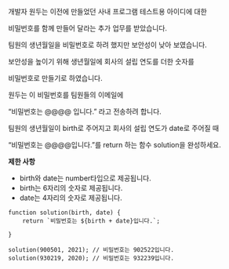 개발자 원두는 이전에 만들었던 사내 프로그램 테스트용 아이디에 대한

비밀번호를 함께 만들어 달라는 추가 업무를 받았습니다.

팀원의 생년월일을 비밀번호로 하려 했지만 보안성이 낮아 보였습니다.

보안성을 높이기 위해 생년월일에 회사의 설립 연도를 더한 숫자를

비밀번호로 만들기로 하였습니다.

원두는 이 비밀번호를 팀원들의 이메일에

“비밀번호는 @@@@ 입니다.” 라고 전송하려 합니다.

팀원의 생년월일이 birth로 주어지고 회사의 설립 연도가 date로 주어질 때

“비밀번호는 @@@@입니다.”를 return 하는 함수 solution을 완성하세요.

**제한 사항**

- birth와 date는 number타입으로 제공됩니다.
- birth는 6자리의 숫자로 제공됩니다.
- date는 4자리의 숫자로 제공됩니다.

```
function solution(birth, date) {
	return `비밀번호는 ${birth + date}입니다.`;
	
}

solution(900501, 2021); // 비밀번호는 902522입니다.
solution(930219, 2020); // 비밀번호는 932239입니다.
```
